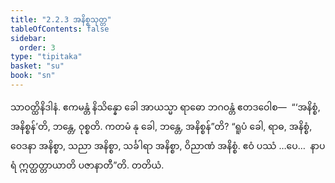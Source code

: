 ```yaml
---
title: "2.2.3 အနိစ္စသုတ္တ"
tableOfContents: false
sidebar:
  order: 3
type: "tipitaka"
basket: "su"
book: "sn"
---
```



<DynamicBreadcrumb />

<Division number="172" book="sn" e="ch" v="18" p="304">

<Paragraph number="852" book="sn">
သာဝတ္ထိနိဒါနံ. ဧကမန္တံ နိသိန္နော ခေါ အာယသ္မာ ရာဓော ဘဂဝန္တံ ဧတဒဝေါစ—  “‘အနိစ္စံ, အနိစ္စန်’တိ, ဘန္တေ, ဝုစ္စတိ. ကတမံ နု ခေါ, ဘန္တေ, အနိစ္စန်”တိ? “ရူပံ ခေါ, ရာဓ, အနိစ္စံ, ဝေဒနာ အနိစ္စာ, သညာ အနိစ္စာ, သင်္ခါရာ အနိစ္စာ, ဝိညာဏံ အနိစ္စံ. ဧဝံ ပဿံ …ပေ…  နာပရံ ဣတ္ထတ္တာယာတိ ပဇာနာတီ”တိ.

</Paragraph>
</Division>

<Paragraph number="853" type="center" book="sn">
တတိယံ.
</Paragraph>